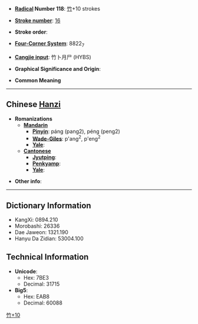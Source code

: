 * '''[[Wiktionary:Chinese radical index| Radical]] Number 118''': [[Wiktionary:Chinese radical index 竹|竹]]+10 strokes

* '''[[Wiktionary:Chinese total strokes index|Stroke number]]''': [[Wiktionary:Chinese total strokes index 16|16]]

* '''Stroke order''': 

* '''[[Wiktionary:Chinese four corner index|Four-Corner System]]''': 8822<sub>7</sub>

* '''[[Wiktionary:Chinese Cangjie index|Cangjie input]]''': 竹卜月尸 (HYBS)

* '''Graphical Significance and Origin''': 

* '''Common Meaning'''

----

== Chinese [[Hanzi]] ==

* '''Romanizations'''
** '''[[Mandarin]]'''
*** '''[[Pinyin]]''': páng (pang2), péng (peng2)
*** '''[[Wade-Giles]]''': p'ang<sup>2</sup>, p'eng<sup>2</sup>
*** '''[[Yale]]''': 
** '''[[Cantonese]]'''
*** '''[[Jyutping]]''':
*** '''[[Penkyamp]]''': 
*** '''[[Yale]]''': 

* '''Other info''': 

----

== Dictionary Information ==

* KangXi: 0894.210
* Morobashi: 26336
* Dae Jaweon: 1321.190
* Hanyu Da Zidian: 53004.100

== Technical Information ==

* '''Unicode''':
** Hex: 7BE3
** Decimal: 31715
* '''Big5''':
** Hex: EAB8
** Decimal: 60088

[[Category:CJKV Character articles lacking a common meaning|竹+10]]